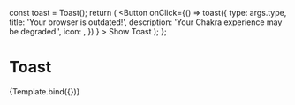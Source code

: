 


<Meta title="Components/Feedback/Toast" component={Toast} />

  const toast = Toast();
  return (
    <Button
      onClick={() =>
        toast({
          type: args.type,
          title: 'Your browser is outdated!',
          description: 'Your Chakra experience may be degraded.',
          icon: <ErrorIcon />,
        })
      }
    >
      Show Toast
    </Button>
  );
};

# Toast

<Canvas>
  <Story
    name="Overview"
    args={{
      type: 'error',
    }}
    argTypes={{
      type: {
        options: ['error', 'warning', 'info', 'success'],
        control: 'select',
      },
    }}
  >
    {Template.bind({})}
  </Story>
</Canvas>

<ArgsTable story="Overview" />
